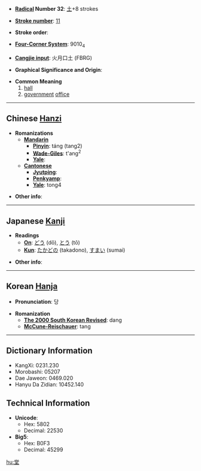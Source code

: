 * '''[[Wiktionary:Chinese radical index| Radical]] Number 32''': [[Wiktionary:Chinese radical index 土|土]]+8 strokes

* '''[[Wiktionary:Chinese total strokes index|Stroke number]]''': [[Wiktionary:Chinese total strokes index 11|11]]

* '''Stroke order''': 

* '''[[Wiktionary:Chinese four corner index|Four-Corner System]]''': 9010<sub>4</sub>

* '''[[Wiktionary:Chinese Cangjie index|Cangjie input]]''': 火月口土 (FBRG)

* '''Graphical Significance and Origin''': 

* '''Common Meaning'''
*#[[hall]]
*# [[government]] [[office]]

----

== Chinese [[Hanzi]] ==

* '''Romanizations'''
** '''[[Mandarin]]'''
*** '''[[Pinyin]]''': táng (tang2)
*** '''[[Wade-Giles]]''': t'ang<sup>2</sup>
*** '''[[Yale]]''': 
** '''[[Cantonese]]'''
*** '''[[Jyutping]]''':
*** '''[[Penkyamp]]''': 
*** '''[[Yale]]''': tong4

* '''Other info''': 

----

== Japanese [[Kanji]] ==

* '''Readings'''
** '''[[On]]''': [[どう]] (dō), [[とう]] (tō)
** '''[[Kun]]''': [[たかどの]] (takadono), [[すまい]] (sumai)

* '''Other info''':  

----

== Korean [[Hanja]] ==

* '''Pronunciation''': 당

* '''Romanization'''
** '''[[The 2000 South Korean Revised Romanization|The 2000 South Korean Revised]]''': dang
** '''[[McCune-Reischauer]]''': tang

----

== Dictionary Information ==

* KangXi: 0231.230
* Morobashi: 05207
* Dae Jaweon: 0469.020
* Hanyu Da Zidian: 10452.140

== Technical Information ==

* '''Unicode''':
** Hex: 5802
** Decimal: 22530
* '''Big5''':
** Hex: B0F3
** Decimal: 45299

[[hu:堂]]